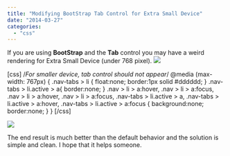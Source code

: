 ```yaml
---
title: "Modifying BootStrap Tab Control for Extra Small Device"
date: "2014-03-27"
categories: 
  - "css"
---
```


If you are using **BootStrap** and the **Tab** control you may have a weird rendering for Extra Small Device (under 768 pixel). ![](images/BootStrapTab-400x180.png)

[css] /*For smaller device, tab control should not appear*/ @media (max-width: 767px) { .nav-tabs > li { float:none; border:1px solid #dddddd; } .nav-tabs > li.active > a{ border:none; } .nav > li > a:hover, .nav > li > a:focus, .nav > li > a:hover, .nav > li > a:focus, .nav-tabs > li.active > a, .nav-tabs > li.active > a:hover, .nav-tabs > li.active > a:focus { background:none; border:none; } } [/css]

![](images/BootStrapTabFixed-400x262.png)

The end result is much better than the default behavior and the solution is simple and clean. I hope that it helps someone.
